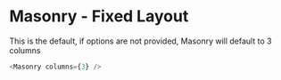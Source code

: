 

<Meta title="Fixed Layout" />

# Masonry - Fixed Layout

This is the default, if options are not provided, Masonry will default to 3 columns

```js
<Masonry columns={3} />
```

<FixedLayout />

